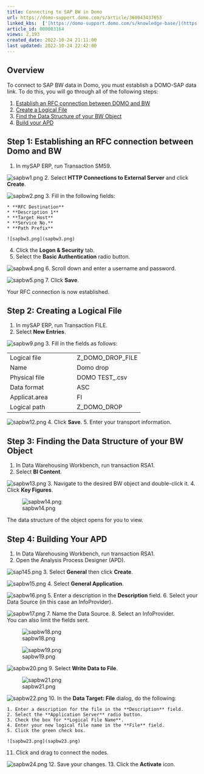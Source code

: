 ```yaml
---
title: Connecting to SAP BW in Domo
url: https://domo-support.domo.com/s/article/360043437653
linked_kbs:  ['[https://domo-support.domo.com/s/knowledge-base/](https://domo-support.domo.com/s/knowledge-base/)', '[https://domo-support.domo.com/s/](https://domo-support.domo.com/s/)', '[https://domo-support.domo.com/s/topic/0TO5w000000ZammGAC](https://domo-support.domo.com/s/topic/0TO5w000000ZammGAC)', '[https://domo-support.domo.com/s/topic/0TO5w000000ZanzGAC](https://domo-support.domo.com/s/topic/0TO5w000000ZanzGAC)', '[https://domo-support.domo.com/s/article/360043437653](https://domo-support.domo.com/s/article/360043437653)', '[https://domo-support.domo.com/s/topic/0TO5w000000ZanzGAC/other-connection-methods](https://domo-support.domo.com/s/topic/0TO5w000000ZanzGAC/other-connection-methods)', '[https://domo-support.domo.com/s/article/360043429933](https://domo-support.domo.com/s/article/360043429933)', '[https://domo-support.domo.com/s/article/360043429953](https://domo-support.domo.com/s/article/360043429953)', '[https://domo-support.domo.com/s/article/360042925494](https://domo-support.domo.com/s/article/360042925494)', '[https://domo-support.domo.com/s/article/4408174643607](https://domo-support.domo.com/s/article/4408174643607)', '[https://domo-support.domo.com/s/article/360043429913](https://domo-support.domo.com/s/article/360043429913)', '[https://domo-support.domo.com/s/login/](https://domo-support.domo.com/s/login/)']
article_id: 000003164
views: 2,193
created_date: 2022-10-24 21:11:00
last updated: 2022-10-24 22:42:00
---
```




Overview
--------


To connect to SAP BW data in Domo, you must establish a DOMO-SAP data link. To do this, you will go through all of the following steps:


1. [Establish an RFC connection between DOMO and BW](#h_a2635c0d-ff35-4b30-bf47-ee85a8733104 "SAP BW Connector")
2. [Create a Logical File](#h_dcb3c085-e171-4d5d-b6e2-deed0188d285 "SAP BW Connector")
3. [Find the Data Structure of your BW Object](#h_69801cf8-6231-4453-93f1-4259332b6b5f "SAP BW Connector")
4. [Build your APD](#h_2a5ec744-50f8-4a9b-8bed-0e274093b27f "SAP BW Connector")


Step 1: Establishing an RFC connection between Domo and BW
----------------------------------------------------------


1. In mySAP ERP, run Transaction SM59.  
   
![sapbw1.png](sapbw1.png)
2. Select **HTTP Connections to External Server** and click **Create**.  
   
![sapbw2.png](sapbw2.png)
3. Fill in the following fields: 


	* **RFC Destination**
	* **Description 1**
	* **Target Host**
	* **Service No.**
	* **Path Prefix**  
	   
	![sapbw3.png](sapbw3.png)
4. Click the **Logon & Security** tab.
5. Select the **Basic Authentication** radio button.  
   
![sapbw4.png](sapbw4.png)
6. Scroll down and enter a username and password.  
   
![sapbw5.png](sapbw5.png)
7. Click **Save**.


Your RFC connection is now established.


Step 2: Creating a Logical File
-------------------------------


1. In mySAP ERP, run Transaction FILE.
2. Select **New Entries**.  
   
![sapbw9.png](sapbw9.png)
3. Fill in the fields as follows:



|  |  |
| --- | --- |
| Logical file | Z\_DOMO\_DROP\_FILE |
| Name | Domo drop |
| Physical file | DOMO TEST<YEAR><MONTH><DATE>\_<HOUR><MINUTE><SECOND>.csv |
| Data format | ASC |
| Applicat.area | FI |
| Logical path | Z\_DOMO\_DROP |

  
![sapbw12.png](sapbw12.png)
4. Click **Save**.
5. Enter your transport information.


Step 3: Finding the Data Structure of your BW Object
----------------------------------------------------


1. In Data Warehousing Workbench, run transaction RSA1.
2. Select **BI Content**.  
   
![sapbw13.png](sapbw13.png)
3. Navigate to the desired BW object and double-click it.
4. Click **Key Figures**.  
   
![sapbw14.png](sapbw14.png)


The data structure of the object opens for you to view.


Step 4: Building Your APD
-------------------------


1. In Data Warehousing Workbench, run transaction RSA1.
2. Open the Analysis Process Designer (APD).  
   
![sap145.png](sap145.png)
3. Select **General** then click **Create**.  
   
![sapbw15.png](sapbw15.png)
4. Select **General Application**.  
   
![sapbw16.png](sapbw16.png)
5. Enter a description in the **Description** field.
6. Select your Data Source (in this case an InfoProvider).  
   
![sapbw17.png](sapbw17.png)
7. Name the Data Source.
8. Select an InfoProvider.  
 You can also limit the fields sent.  
   
![sapbw18.png](sapbw18.png)  
   
   
![sapbw19.png](sapbw19.png)  
   
   
![sapbw20.png](sapbw20.png)
9. Select **Write Data to File**.  
   
![sapbw21.png](sapbw21.png)  
   
![sapbw22.png](sapbw22.png)
10. In the **Data Target: File** dialog, do the following:


	1. Enter a description for the file in the **Description** field.
	2. Select the **Application Server** radio button.
	3. Check the box for **Logical File Name**.
	4. Enter your new logical file name in the **File** field.
	5. Click the green check box.  
	   
	![sapbw23.png](sapbw23.png)
11. Click and drag to connect the nodes.  
   
![sapbw24.png](sapbw24.png)
12. Save your changes.
13. Click the **Activate** icon.

